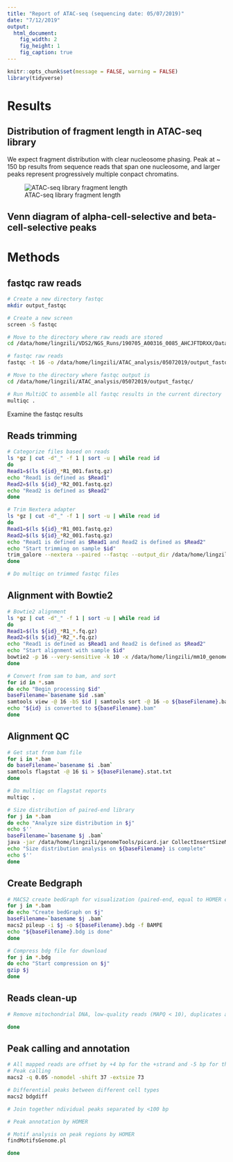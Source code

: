 ```yaml
---
title: "Report of ATAC-seq (sequencing date: 05/07/2019)"
date: "7/12/2019"
output: 
  html_document:
    fig_width: 2
    fig_height: 1
    fig_caption: true
---
```


```r
knitr::opts_chunk$set(message = FALSE, warning = FALSE)
library(tidyverse)
```
# Results
## Distribution of fragment length in ATAC-seq library
We expect fragment distribution with clear nucleosome phasing. Peak at ~ 150 bp results from sequence reads that span one nucleosome, and larger peaks represent progressively multiple conpact chromatins.

![ATAC-seq library fragment length](C:/Users/lingzili/Documents/ATAC_Nuclei/graph/picard_insert_size.png)

## Venn diagram of alpha-cell-selective and beta-cell-selective peaks

# Methods
## fastqc raw reads

```bash
# Create a new directory fastqc
mkdir output_fastqc

# Create a new screen
screen -S fastqc

# Move to the directory where raw reads are stored
cd /data/home/lingzili/VDS2/NGS_Runs/190705_A00316_0085_AHCJFTDRXX/Data/Intensities/BaseCalls/Demultiplex_ATAC/KO_SM/

# fastqc raw reads
fastqc -t 16 -o /data/home/lingzili/ATAC_analysis/05072019/output_fastqc/ *.fastq.gz

# Move to the directory where fastqc output is
cd /data/home/lingzili/ATAC_analysis/05072019/output_fastqc/

# Run MultiQC to assemble all fastqc results in the current directory
multiqc .

```

Examine the fastqc results

## Reads trimming

```bash
# Categorize files based on reads
ls *gz | cut -d"_" -f 1 | sort -u | while read id
do 
Read1=$(ls ${id}_*R1_001.fastq.gz)
echo "Read1 is defined as $Read1"
Read2=$(ls ${id}_*R2_001.fastq.gz)
echo "Read2 is defined as $Read2"
done

# Trim Nextera adapter
ls *gz | cut -d"_" -f 1 | sort -u | while read id
do
Read1=$(ls ${id}_*R1_001.fastq.gz)
Read2=$(ls ${id}_*R2_001.fastq.gz)
echo "Read1 is defined as $Read1 and Read2 is defined as $Read2"
echo "Start trimming on sample $id"
trim_galore --nextera --paired --fastqc --output_dir /data/home/lingzili/ATAC_analysis/05072019/ $Read1 $Read2
done

# Do multiqc on trimmed fastqc files
```

## Alignment with Bowtie2

```bash
# Bowtie2 alignment
ls *gz | cut -d"_" -f 1 | sort -u | while read id
do 
Read1=$(ls ${id}_*R1_*.fq.gz)
Read2=$(ls ${id}_*R2_*.fq.gz)
echo "Read1 is defined as $Read1 and Read2 is defined as $Read2"
echo "Start alignment with sample $id"
bowtie2 -p 16 --very-sensitive -k 10 -x /data/home/lingzili/mm10_genome/Mus_musculus/UCSC/mm10/Sequence/Bowtie2Index/genome -1 $Read1 -2 $Read2 -S ${id}_trim.sam
done

# Convert from sam to bam, and sort
for id in *.sam
do echo "Begin processing $id"
baseFilename=`basename $id .sam`
samtools view -@ 16 -bS $id | samtools sort -@ 16 -o ${baseFilename}.bam
echo "${id} is converted to ${baseFilename}.bam"
done

```

## Alignment QC

```bash
# Get stat from bam file
for i in *.bam
do baseFilename=`basename $i .bam`
samtools flagstat -@ 16 $i > ${baseFilename}.stat.txt
done 

# Do multiqc on flagstat reports
multiqc .

# Size distribution of paired-end library
for j in *.bam
do echo "Analyze size distribution in $j"
echo $''
baseFilename=`basename $j .bam`
java -jar /data/home/lingzili/genomeTools/picard.jar CollectInsertSizeMetrics I=$j O=${baseFilename}.size.out H=${baseFilename}_size_histogram.pdf HISTOGRAM_WIDTH=800 INCLUDE_DUPLICATES=true M=0.1
echo "Size distribution analysis on ${baseFilename} is complete"
echo $''
done
```

## Create Bedgraph
```bash
# MACS2 create bedGraph for visualization (paired-end, equal to HOMER create BedGraph)
for j in *.bam
do echo "Create bedGraph on $j"
baseFilename=`basename $j .bam`
macs2 pileup -i $j -o ${baseFilename}.bdg -f BAMPE
echo "${baseFilename}.bdg is done"
done

# Compress bdg file for download
for j in *.bdg
do echo "Start compression on $j"
gzip $j
done
```

## Reads clean-up
```bash
# Remove mitochondrial DNA, low-quality reads (MAPQ < 10), duplicates and Encode blacklist regions

done
```

## Peak calling and annotation
```bash
# All mapped reads are offset by +4 bp for the +strand and -5 bp for the -strand
# Peak calling
macs2 -q 0.05 -nomodel -shift 37 -extsize 73

# Differential peaks between different cell types
macs2 bdgdiff

# Join together ndividual peaks separated by <100 bp 

# Peak annotation by HOMER

# Motif analysis on peak regions by HOMER
findMotifsGenome.pl 

done
```



